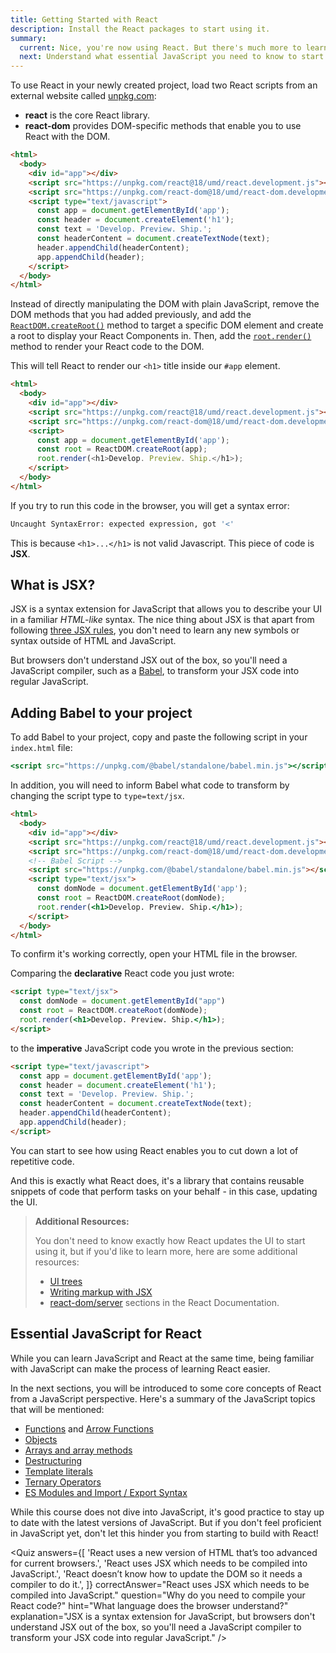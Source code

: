 ```yaml
---
title: Getting Started with React
description: Install the React packages to start using it.
summary:
  current: Nice, you're now using React. But there's much more to learn.
  next: Understand what essential JavaScript you need to know to start building React applications.
---
```


To use React in your newly created project, load two React scripts from an external website called [unpkg.com](https://unpkg.com/):

- **react** is the core React library.
- **react-dom** provides DOM-specific methods that enable you to use React with the DOM.

```html filename="index.html" highlight={4-5}
<html>
  <body>
    <div id="app"></div>
    <script src="https://unpkg.com/react@18/umd/react.development.js"></script>
    <script src="https://unpkg.com/react-dom@18/umd/react-dom.development.js"></script>
    <script type="text/javascript">
      const app = document.getElementById('app');
      const header = document.createElement('h1');
      const text = 'Develop. Preview. Ship.';
      const headerContent = document.createTextNode(text);
      header.appendChild(headerContent);
      app.appendChild(header);
    </script>
  </body>
</html>
```

Instead of directly manipulating the DOM with plain JavaScript, remove the DOM methods that you had added previously, and add the [`ReactDOM.createRoot()`](https://react.dev/reference/react-dom/client/createRoot) method to target a specific DOM element and create a root to display your React Components in. Then, add the [`root.render()`](https://react.dev/reference/react-dom/client/hydrateRoot#root-render) method to render your React code to the DOM.

This will tell React to render our `<h1>` title inside our `#app` element.

```html filename="index.html" highlight={6-10}
<html>
  <body>
    <div id="app"></div>
    <script src="https://unpkg.com/react@18/umd/react.development.js"></script>
    <script src="https://unpkg.com/react-dom@18/umd/react-dom.development.js"></script>
    <script>
      const app = document.getElementById('app');
      const root = ReactDOM.createRoot(app);
      root.render(<h1>Develop. Preview. Ship.</h1>);
    </script>
  </body>
</html>
```

If you try to run this code in the browser, you will get a syntax error:

```bash filename="Terminal"
Uncaught SyntaxError: expected expression, got '<'
```

This is because `<h1>...</h1>` is not valid Javascript. This piece of code is **JSX**.

## What is JSX?

JSX is a syntax extension for JavaScript that allows you to describe your UI in a familiar _HTML-like_ syntax. The nice thing about JSX is that apart from following [three JSX rules](https://react.dev/learn/writing-markup-with-jsx#the-rules-of-jsx), you don't need to learn any new symbols or syntax outside of HTML and JavaScript.

But browsers don't understand JSX out of the box, so you'll need a JavaScript compiler, such as a [Babel](https://babeljs.io/), to transform your JSX code into regular JavaScript.

## Adding Babel to your project

To add Babel to your project, copy and paste the following script in your `index.html` file:

```jsx filename="index.html"
<script src="https://unpkg.com/@babel/standalone/babel.min.js"></script>
```

In addition, you will need to inform Babel what code to transform by changing the script type to `type=text/jsx`.

```html filename="index.html" highlight={7-8}
<html>
  <body>
    <div id="app"></div>
    <script src="https://unpkg.com/react@18/umd/react.development.js"></script>
    <script src="https://unpkg.com/react-dom@18/umd/react-dom.development.js"></script>
    <!-- Babel Script -->
    <script src="https://unpkg.com/@babel/standalone/babel.min.js"></script>
    <script type="text/jsx">
      const domNode = document.getElementById('app');
      const root = ReactDOM.createRoot(domNode);
      root.render(<h1>Develop. Preview. Ship.</h1>);
    </script>
  </body>
</html>
```

To confirm it's working correctly, open your HTML file in the browser.

Comparing the **declarative** React code you just wrote:

```html filename="index.html"
<script type="text/jsx">
  const domNode = document.getElementById("app")
  const root = ReactDOM.createRoot(domNode);
  root.render(<h1>Develop. Preview. Ship.</h1>);
</script>
```

to the **imperative** JavaScript code you wrote in the previous section:

```html filename="index.html"
<script type="text/javascript">
  const app = document.getElementById('app');
  const header = document.createElement('h1');
  const text = 'Develop. Preview. Ship.';
  const headerContent = document.createTextNode(text);
  header.appendChild(headerContent);
  app.appendChild(header);
</script>
```

You can start to see how using React enables you to cut down a lot of repetitive code.

And this is exactly what React does, it's a library that contains reusable snippets of code that perform tasks on your behalf - in this case, updating the UI.

> **Additional Resources:**
>
> You don't need to know exactly how React updates the UI to start using it, but if you'd like to learn more, here are some additional resources:
>
> - [UI trees](https://react.dev/learn/understanding-your-ui-as-a-tree)
> - [Writing markup with JSX](https://react.dev/learn/writing-markup-with-jsx)
> - [react-dom/server](https://react.dev/reference/react-dom/server) sections in the React Documentation.

## Essential JavaScript for React

While you can learn JavaScript and React at the same time, being familiar with JavaScript can make the process of learning React easier.

In the next sections, you will be introduced to some core concepts of React from a JavaScript perspective. Here's a summary of the JavaScript topics that will be mentioned:

- [Functions](https://developer.mozilla.org/docs/Web/JavaScript/Guide/Functions) and [Arrow Functions](https://developer.mozilla.org/docs/Web/JavaScript/Reference/Functions/Arrow_functions)
- [Objects](https://developer.mozilla.org/docs/Web/JavaScript/Reference/Global_Objects/Object)
- [Arrays and array methods](https://developer.mozilla.org/docs/Web/JavaScript/Reference/Global_Objects/Array)
- [Destructuring](https://developer.mozilla.org/docs/Web/JavaScript/Reference/Operators/Destructuring_assignment)
- [Template literals](https://developer.mozilla.org/docs/Web/JavaScript/Reference/Template_literals)
- [Ternary Operators](https://developer.mozilla.org/docs/Web/JavaScript/Reference/Operators/Conditional_Operator)
- [ES Modules and Import / Export Syntax](https://developer.mozilla.org/docs/Web/JavaScript/Guide/Modules)

While this course does not dive into JavaScript, it's good practice to stay up to date with the latest versions of JavaScript. But if you don't feel proficient in JavaScript yet, don't let this hinder you from starting to build with React!

<Quiz
  answers={[
    'React uses a new version of HTML that’s too advanced for current browsers.',
    'React uses JSX which needs to be compiled into JavaScript.',
    'React doesn’t know how to update the DOM so it needs a compiler to do it.',
  ]}
  correctAnswer="React uses JSX which needs to be compiled into JavaScript."
  question="Why do you need to compile your React code?"
  hint="What language does the browser understand?"
  explanation="JSX is a syntax extension for JavaScript, but browsers don't understand JSX out of the box, so you'll need a JavaScript compiler to transform your JSX code into regular JavaScript."
/>
